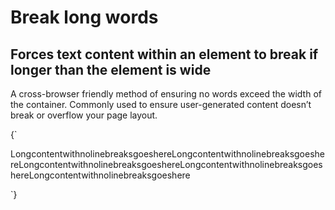 
<Meta title="Objects/Break long words" />

# Break long words

## Forces text content within an element to break if longer than the element is wide

A cross-browser friendly method of ensuring no words exceed the width of the container. Commonly used to ensure user-generated content doesn’t break or overflow your page layout.

<Canvas>
  <Story name="Break long words">
    {`
      <p class="o-break-long-words">LongcontentwithnolinebreaksgoeshereLongcontentwithnolinebreaksgoeshereLongcontentwithnolinebreaksgoeshereLongcontentwithnolinebreaksgoeshereLongcontentwithnolinebreaksgoeshere</p>
    `}
  </Story>
</Canvas>
